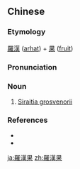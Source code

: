{{also|罗汉果}}
==Chinese==
{{zh-forms|s=罗汉果|type=21}}

===Etymology===
[[羅漢]] ([[arhat]]) + [[果]] ([[fruit]])

===Pronunciation===
{{zh-pron
|m=luóhànguǒ
|mn=lô-hàn-kó
|cat=n
}}

===Noun===
{{zh-noun}}

# [[Siraitia grosvenorii|Siraitia grosvenorii]]

===References===
* {{pedialite|羅漢果|lang=zh}}
* {{pedialite|Siraitia grosvenorii}}

[[ja:羅漢果]]
[[zh:羅漢果]]